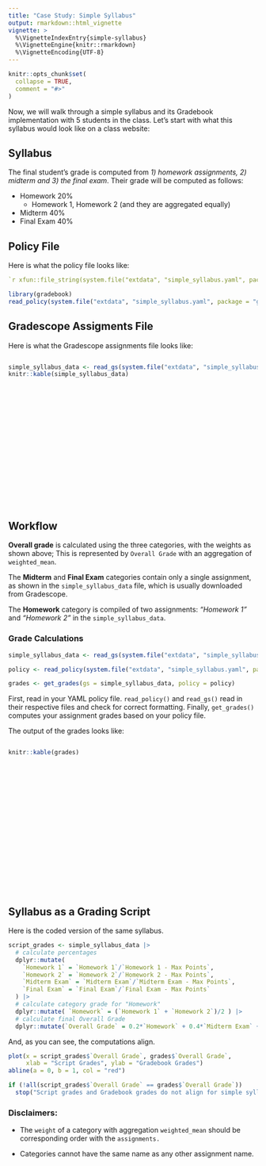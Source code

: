 ```yaml
---
title: "Case Study: Simple Syllabus"
output: rmarkdown::html_vignette
vignette: >
  %\VignetteIndexEntry{simple-syllabus}
  %\VignetteEngine{knitr::rmarkdown}
  %\VignetteEncoding{UTF-8}
---
```


```r
knitr::opts_chunk$set(
  collapse = TRUE,
  comment = "#>"
)
```

Now, we will walk through a simple syllabus and its Gradebook implementation with 5 students in the class. Let's start with what this syllabus would look like on a class website:

## Syllabus

The final student's grade is computed from *1) homework assignments, 2) midterm and 3) the final exam*. Their grade will be computed as follows:

-   Homework 20%
    -   Homework 1, Homework 2 (and they are aggregated equally)
-   Midterm 40%
-   Final Exam 40%

## Policy File

Here is what the policy file looks like:

``` yaml
`r xfun::file_string(system.file("extdata", "simple_syllabus.yaml", package = "gradebook"))`
```

```r
library(gradebook)
read_policy(system.file("extdata", "simple_syllabus.yaml", package = "gradebook"))
```

## Gradescope Assigments File

Here is what the Gradescope assignments file looks like:

::: {style="height: 300px; overflow: auto;"}
```r
simple_syllabus_data <- read_gs(system.file("extdata", "simple_syllabus_data.csv", package = "gradebook"))
knitr::kable(simple_syllabus_data)
```
:::

## Workflow

**Overall grade** is calculated using the three categories, with the weights as shown above; This is represented by `Overall Grade` with an aggregation of `weighted_mean`.

The **Midterm** and **Final Exam** categories contain only a single assignment, as shown in the `simple_syllabus_data` file, which is usually downloaded from Gradescope.

The **Homework** category is compiled of two assignments: *"Homework 1"* and *"Homework 2"* in the `simple_syllabus_data`.

### Grade Calculations

```r
simple_syllabus_data <- read_gs(system.file("extdata", "simple_syllabus_data.csv", package = "gradebook"))

policy <- read_policy(system.file("extdata", "simple_syllabus.yaml", package = "gradebook"))

grades <- get_grades(gs = simple_syllabus_data, policy = policy)
```

First, read in your YAML policy file. `read_policy()` and `read_gs()` read in their respective files and check for correct formatting. Finally, `get_grades()` computes your assignment grades based on your policy file.

The output of the grades looks like:

::: {style="height: 300px; overflow: auto;"}
```r
knitr::kable(grades)
```
:::

## Syllabus as a Grading Script
Here is the coded version of the same syllabus.
```r
script_grades <- simple_syllabus_data |>
  # calculate percentages
  dplyr::mutate(
    `Homework 1` = `Homework 1`/`Homework 1 - Max Points`,
    `Homework 2` = `Homework 2`/`Homework 2 - Max Points`,
    `Midterm Exam` = `Midterm Exam`/`Midterm Exam - Max Points`,
    `Final Exam` = `Final Exam`/`Final Exam - Max Points`
  ) |>
  # calculate category grade for "Homework" 
  dplyr::mutate( `Homework` = (`Homework 1` + `Homework 2`)/2 ) |>
  # calculate final Overall Grade
  dplyr::mutate(`Overall Grade` = 0.2*`Homework` + 0.4*`Midterm Exam` + 0.4*`Final Exam`) 
```

And, as you can see, the computations align.
```r
plot(x = script_grades$`Overall Grade`, grades$`Overall Grade`, 
     xlab = "Script Grades", ylab = "Gradebook Grades")
abline(a = 0, b = 1, col = "red")
```
```r
if (!all(script_grades$`Overall Grade` == grades$`Overall Grade`))
  stop("Script grades and Gradebook grades do not align for simple syllabus vignette.")
```


### Disclaimers:

-   The `weight` of a category with aggregation `weighted_mean` should be corresponding order with the `assignments.`

-   Categories cannot have the same name as any other assignment name.
